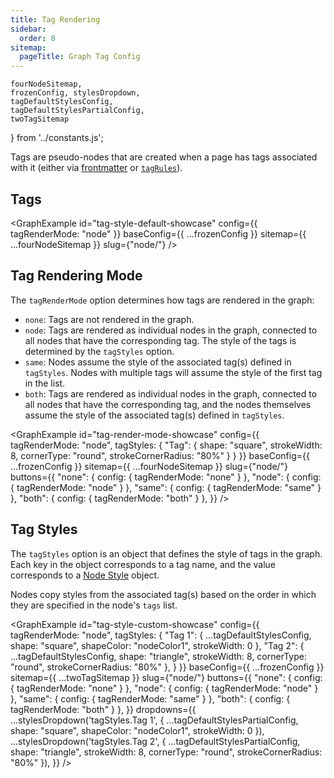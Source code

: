 ```yaml
---
title: Tag Rendering
sidebar:
  order: 8
sitemap:
  pageTitle: Graph Tag Config
---
```


	fourNodeSitemap,
	frozenConfig, stylesDropdown,
	tagDefaultStylesConfig,
	tagDefaultStylesPartialConfig,
	twoTagSitemap
} from '../constants.js';


Tags are pseudo-nodes that are created when a page has tags associated with it (either via [frontmatter](/todo) or [`tagRules`](/todo)).


## Tags

<GraphExample id="tag-style-default-showcase" config={{
	tagRenderMode: "node"
}} baseConfig={{ ...frozenConfig }} sitemap={{ ...fourNodeSitemap }} slug={"node/"}
/>


## Tag Rendering Mode

The `tagRenderMode` option determines how tags are rendered in the graph:
- `none`: Tags are not rendered in the graph.
- `node`: Tags are rendered as individual nodes in the graph, connected to all nodes that have the corresponding tag.
		The style of the tags is determined by the `tagStyles` option.
- `same`: Nodes assume the style of the associated tag(s) defined in `tagStyles`.
		Nodes with multiple tags will assume the style of the first tag in the list.
- `both`: Tags are rendered as individual nodes in the graph, connected to all nodes that have the corresponding tag,
		and the nodes themselves assume the style of the associated tag(s) defined in `tagStyles`.

<GraphExample id="tag-render-mode-showcase" config={{
	tagRenderMode: "node",
	tagStyles: {
		"Tag": { shape: "square", strokeWidth: 8, cornerType: "round", strokeCornerRadius: "80%" }
	}
}} baseConfig={{ ...frozenConfig }} sitemap={{ ...fourNodeSitemap }} slug={"node/"}
	buttons={{
		"none": { config: { tagRenderMode: "none" } },
		"node": { config: { tagRenderMode: "node" } },
		"same": { config: { tagRenderMode: "same" } },
		"both": { config: { tagRenderMode: "both" } },
	}}
/>


## Tag Styles

The `tagStyles` option is an object that defines the style of tags in the graph.
Each key in the object corresponds to a tag name, and the value corresponds to a [Node Style](/todo) object.

Nodes copy styles from the associated tag(s) based on the order in which they are specified in the node's `tags` list.

<GraphExample id="tag-style-custom-showcase" config={{
	tagRenderMode: "node",
	tagStyles: {
		"Tag 1": { ...tagDefaultStylesConfig, shape: "square", shapeColor: "nodeColor1", strokeWidth: 0 },
		"Tag 2": { ...tagDefaultStylesConfig, shape: "triangle", strokeWidth: 8, cornerType: "round", strokeCornerRadius: "80%" },
	}
}} baseConfig={{ ...frozenConfig }} sitemap={{ ...twoTagSitemap }} slug={"node/"}
  buttons={{
	  "none": { config: { tagRenderMode: "none" } },
	  "node": { config: { tagRenderMode: "node" } },
	  "same": { config: { tagRenderMode: "same" } },
	  "both": { config: { tagRenderMode: "both" } },
  }}
  dropdowns={{
	  ...stylesDropdown('tagStyles.Tag 1', { ...tagDefaultStylesPartialConfig, shape: "square", shapeColor: "nodeColor1", strokeWidth: 0 }),
	  ...stylesDropdown('tagStyles.Tag 2', { ...tagDefaultStylesPartialConfig, shape: "triangle", strokeWidth: 8, cornerType: "round", strokeCornerRadius: "80%" }),
  }}
/>

